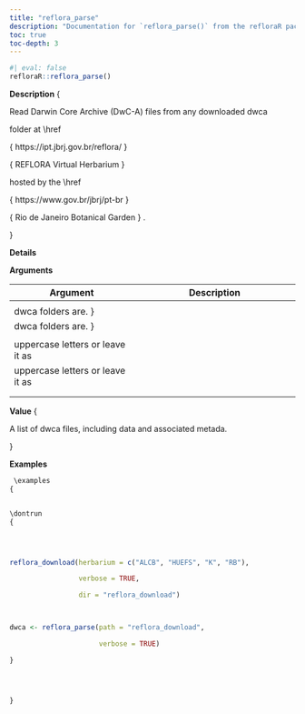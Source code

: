 ```yaml
---
title: "reflora_parse"
description: "Documentation for `reflora_parse()` from the refloraR package."
toc: true
toc-depth: 3
---
```

 
```r
#| eval: false
refloraR::reflora_parse()
```

 **Description**
 \description
{


Read Darwin Core Archive (DwC-A) files from any downloaded dwca

folder at 
\href

{
https://ipt.jbrj.gov.br/reflora/
}

{
REFLORA Virtual Herbarium
}


hosted by the 
\href

{
https://www.gov.br/jbrj/pt-br
}

{
Rio de Janeiro Botanical Garden
}
.

} 

 **Details**
  

 **Arguments**

| Argument | Description |
|----------|-------------|
| \item  { path }  { Pathway to the computer's directory, where the REFLORA-downloaded
 dwca folders are. } | \item  { path }  { Pathway to the computer's directory, where the REFLORA-downloaded
 dwca folders are. } |
| \item  { herbarium }  { A vector of specific herbarium acronyms (collection code) in
 uppercase letters or leave it as  \code { NULL } | \item  { herbarium }  { A vector of specific herbarium acronyms (collection code) in
 uppercase letters or leave it as  \code { NULL } |
| \item  { repatriated }  { Logical. If  \code { FALSE } | \item  { repatriated }  { Logical. If  \code { FALSE } |
| \item  { verbose }  { Logical, if  \code { FALSE } | \item  { verbose }  { Logical, if  \code { FALSE } | 

 **Value**
 \value
{


A list of dwca files, including data and associated metada.

} 

 **Examples**
```r
 \examples
{


\dontrun
{




reflora_download(herbarium = c("ALCB", "HUEFS", "K", "RB"),

                 verbose = TRUE,

                 dir = "reflora_download")



dwca <- reflora_parse(path = "reflora_download",

                      verbose = TRUE)

}




} 
```
